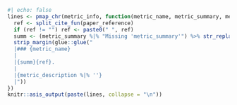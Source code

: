 ```r
#| echo: false
lines <- pmap_chr(metric_info, function(metric_name, metric_summary, metric_description, paper_reference, ...) {
  ref <- split_cite_fun(paper_reference)
  if (ref != "") ref <- paste0(" ", ref)
  summ <- (metric_summary %|% "Missing 'metric_summary'") %>% str_replace_all("\\n", " ") %>% str_replace_all("\\. *$", "") 
  strip_margin(glue::glue("
  |### {metric_name}
  |
  |{summ}{ref}.
  |
  |{metric_description %|% ''}
  |"))
})
knitr::asis_output(paste(lines, collapse = "\n"))
```